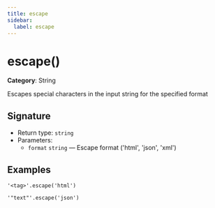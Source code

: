 ```yaml
---
title: escape
sidebar:
  label: escape
---
```


# escape()

**Category**: String

Escapes special characters in the input string for the specified format

## Signature

- Return type: `string`
- Parameters:
  - `format` `string` — Escape format ('html', 'json', 'xml')

## Examples

```fhirpath
'<tag>'.escape('html')
```

```fhirpath
'"text"'.escape('json')
```

